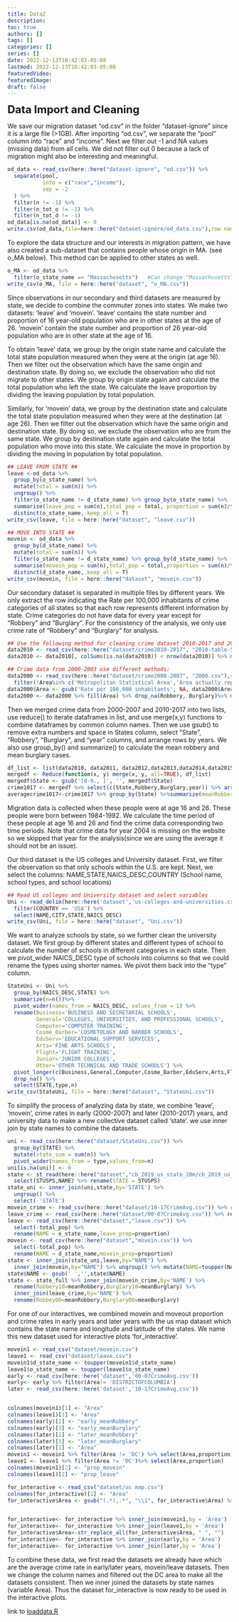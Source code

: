 ```yaml
---
title: Data2
description:
toc: true
authors: []
tags: []
categories: []
series: []
date: 2022-12-13T16:42:03-05:00
lastmod: 2022-12-13T16:42:03-05:00
featuredVideo:
featuredImage:
draft: false
---
```


<font size="5"><b>Data Import and Cleaning</b></font>

We save our migration dataset "od.csv" in the folder "dataset-ignore" since it is a large file (>1GB). After importing "od.csv", we separate the "pool" column into "race" and "income". Next we filter out -1 and NA values (missing data) from all cells. We did not filter out 0 because a lack of migration might also be interesting and meaningful. 
```r
od_data <- read_csv(here::here("dataset-ignore", "od.csv")) %>%
  separate(pool,
           into = c("race","income"),
           sep = -2
  ) %>%
  filter(n != -1) %>%
  filter(n_tot_o != -1) %>%
  filter(n_tot_d != -1) 
od_data[is.na(od_data)] <- 0
write.csv(od_data,file=here::here("dataset-ignore/od_data.csv"),row.names=FALSE)
```


To explore the data structure and our interests in migration pattern, we have also created a sub-dataset that contains people whose origin in MA. (see o_MA below). This method can be applied to other states as well.   

```r
o_MA <- od_data %>% 
  filter(o_state_name == "Massachusetts")   #Can change "Massachusetts" to other state names
write_csv(o_MA, file = here::here("dataset", "o_MA.csv"))
```


Since observations in our secondary and third datasets are measured by state, we decide to combine the commuter zones into states. We make two datasets: 'leave' and 'movein'. 'leave' contains the state number and proportion of 16 year-old population who are in other states at the age of 26. 'movein' contain the state number and proportion of 26 year-old population who are in other state at the age of 16. 


To obtain 'leave' data, we group by the origin state name and calculate the total state population measured when they were at the origin (at age 16). Then we filter out the observation which have the same origin and destination state. By doing so, we exclude the observation who did not migrate to other states. We group by origin state again and calculate the total population who left the state. We calculate the leave proportion by dividing the leaving population by total population.

Similarly, for 'movein' data, we group by the destination state and calculate the total state population measured when they were at the destination (at  age 26). Then we filter out the observation which have the same origin and destination state. By doing so, we exclude the observation who are from the same state. We group by destination state again and calculate the total population who move into this state. We calculate the move in proportion by dividing the moving in population by total population.
```r
## LEAVE FROM STATE ##
leave <-od_data %>% 
  group_by(o_state_name) %>%
  mutate(total = sum(n)) %>%
  ungroup() %>%
  filter(o_state_name != d_state_name) %>% group_by(o_state_name) %>% 
  summarise(leave_pop = sum(n),total_pop = total, proportion = sum(n)/total) %>%
  distinct(o_state_name,.keep_all = T) 
write_csv(leave, file = here::here("dataset", "leave.csv"))

## MOVE INTO STATE ##
movein <- od_data %>% 
  group_by(d_state_name) %>%
  mutate(total = sum(n)) %>%
  filter(o_state_name != d_state_name) %>% group_by(d_state_name) %>% 
  summarise(movein_pop = sum(n),total_pop = total,proportion = sum(n)/total) %>%
  distinct(d_state_name,.keep_all = T)
write_csv(movein, file = here::here("dataset", "movein.csv"))
```



Our secondary dataset is separated in multiple files by different years. We only extract the row indicating the Rate per 100,000 inhabitants of crime categories of all states so that each row represents different information by state. 
Crime categories do not have data for every year except for "Robbery" and "Burglary". For the consistency of the analysis, we only use crime rate of "Robbery" and "Burglary" for analysis. 

```r
## Use the following method for cleaning crime dataset 2010-2017 and 2005-2007
data2010 <- read_csv(here::here("dataset/crime2010-2017", "2010-table-5.csv"),skip = 3)%>% fill(State) %>% fill(Area) %>% filter(Area == 'State Total') %>% filter(...3== 'Rate per 100,000 inhabitants') %>% select(-Population,-...3)
data2010 <- data2010[, colSums(is.na(data2010)) < nrow(data2010)] %>% mutate(year = '2010')

## Crime data from 2000-2003 use different methods:
data2000 <- read_csv(here::here("dataset/crime2000-2007", "2000.csv"),skip = 3)%>% 
  filter(!Area%in% c('Metropolitan Statistical Area','Area actually reporting','Estimated totals','Cities outside metropolitan areas','Rural','State Total','Total'))%>%select(c(Area,Robbery,Burglary))
data2000$Area <- gsub('Rate per 100,000 inhabitants', NA, data2000$Area) 
data2000 <- data2000 %>% fill(Area) %>% drop_na(Robbery, Burglary)%>% mutate(year='2000')
```


Then we merged crime data from 2000-2007 and 2010-2017 into two lists, use reduce() to iterate dataframes in list, and use merge(x,y) functions to combine dataframes by common column names. Then we use gsub() to remove extra numbers and space in States column, select "State", "Robbery", "Burglary", and "year" columns, and arrange rows by years. We also use group_by() and summarize() to calculate the mean robbery and mean burglary cases. 

```r
df_list <- list(data2010, data2011, data2012,data2013,data2014,data2015,data2016,data2017)
mergedf <- Reduce(function(x, y) merge(x, y, all=TRUE), df_list)
mergedf$State <- gsub('[0-9., ]', '', mergedf$State)
crime1017 <- mergedf %>% select(c(State,Robbery,Burglary,year)) %>% arrange(year)
averagecrime1017<-crime1017 %>% group_by(State) %>%summarize(meanRobbery = mean(Robbery),meanBurglary = mean(Burglary))
```

Migration data is collected when these people were at age 16 and 26. These people were born between 1984-1992. We calculate the time period of these people at age 16 and 26 and find the crime data corresponding two time periods. Note that crime data for year 2004 is missing on the website so we skipped that year for the analysis(since we are using the average it should not be an issue).


Our third dataset is the US colleges and University dataset. First, we filter the observation so that only schools within the U.S. are kept. Next, we select the columns: NAME,STATE,NAICS_DESC,COUNTRY (School name, school types, and school locations)

```r
## Read US colleges and University dataset and select variables
Uni <- read_delim(here::here('dataset','us-colleges-and-universities.csv'),delim=';') %>%
  filter(COUNTRY == 'USA') %>%
  select(NAME,CITY,STATE,NAICS_DESC) 
write_csv(Uni, file = here::here("dataset", "Uni.csv"))
```

We want to analyze schools by state, so we further clean the university dataset. We first group by different states and different types of school to calculate the number of schools in different categories in each state. Then we pivot_wider NAICS_DESC type of schools into columns so that we could rename the types using shorter names. We pivot them back into the "type" column. 
```r
StateUni <- Uni %>%
  group_by(NAICS_DESC,STATE) %>%
  summarize(n=n())%>%
  pivot_wider(names_from = NAICS_DESC, values_from = 1) %>%
  rename(Business='BUSINESS AND SECRETARIAL SCHOOLS',
         General='COLLEGES, UNIVERSITIES, AND PROFESSIONAL SCHOOLS',
         Computer='COMPUTER TRAINING',
         Cosme_Barber='COSMETOLOGY AND BARBER SCHOOLS',
         EduServ='EDUCATIONAL SUPPORT SERVICES',
         Arts='FINE ARTS SCHOOLS',
         Flight='FLIGHT TRAINING',
         Junior='JUNIOR COLLEGES',
         Other='OTHER TECHNICAL AND TRADE SCHOOLS') %>%
  pivot_longer(c(Business,General,Computer,Cosme_Barber,EduServ,Arts,Flight,Junior,Other),names_to = 'type',values_to='value') %>%
  drop_na() %>%
  select(STATE,type,n)
write_csv(StateUni, file = here::here("dataset", "StateUni.csv"))
```

To simplify the process of analyzing data by state, we combine 'leave', 'movein', crime rates in early (2000-2007) and later (2010-2017) years, and university data to make a new collective dataset called 'state'. we use inner join by state names to combine the datasets. 
```r
uni <- read_csv(here::here("dataset/StateUni.csv")) %>%
  group_by(STATE) %>%
  mutate(state_sum = sum(n)) %>% 
  pivot_wider(names_from = type,values_from=n)
uni[is.na(uni)] <- 0
state <- st_read(here::here("dataset","cb_2019_us_state_20m/cb_2019_us_state_20m.shp")) %>%
  select(STUSPS,NAME) %>% rename(STATE = STUSPS)
state_uni <- inner_join(uni,state,by='STATE') %>%
  ungroup() %>%
  select(-'STATE')
movein_crime <- read_csv(here::here("dataset/10-17CrimeAvg.csv")) %>% rename(NAME = State)
leave_crime <- read_csv(here::here("dataset/00-07CrimeAvg.csv")) %>% rename(NAME = Area)
leave <- read_csv(here::here("dataset","leave.csv")) %>%
  select(-total_pop) %>%
  rename(NAME = o_state_name,leave_prop=proportion) 
movein <- read_csv(here::here("dataset","movein.csv")) %>%
  select(-total_pop) %>%
  rename(NAME = d_state_name,movein_prop=proportion)
state <- inner_join(state_uni,leave,by="NAME") %>%
  inner_join(movein,by="NAME") %>% ungroup() %>% mutate(NAME=toupper(NAME)) 
state$NAME <- gsub(' ','',state$NAME)
state <- state_full %>% inner_join(movein_crime,by='NAME') %>%
  rename(Robbery10=meanRobbery,Burglary10=meanBurglary) %>%
  inner_join(leave_crime,by='NAME') %>%
  rename(Robbey00=meanRobbery,Burglary00=meanBurglary)

```


For one of our interactives, we combined movein and moveout proportion and crime rates in early years and later years with the us map dataset which contains the state name and longitude and latitude of the states. We name this new dataset used for interactive plots 'for_interactive'.

```r
movein1 <- read_csv("dataset/movein.csv")
leave1 <- read_csv("dataset/leave.csv")
movein1$d_state_name <- toupper(movein1$d_state_name)
leave1$o_state_name <- toupper(leave1$o_state_name)
early <- read_csv(here::here('dataset','00-07CrimeAvg.csv')) 
early<- early %>% filter(Area!= 'DISTRICTOFCOLUMBIA')
later <- read_csv(here::here('dataset','10-17CrimeAvg.csv'))


colnames(movein1)[1] <- "Area"
colnames(leave1)[1] <- "Area"
colnames(early)[2] <- "early_meanRobbery"
colnames(early)[3] <- "early_meanBurglary"
colnames(later)[2] <- "later_meanRobbery"
colnames(later)[3] <- "later_meanBurglary"
colnames(later)[1] <- "Area"
movein1 <- movein1 %>% filter(Area != 'DC') %>% select(Area,proportion)
leave1 <- leave1 %>% filter(Area != 'DC')%>% select(Area,proportion)
colnames(movein1)[2] <- "prop_movein"
colnames(leave1)[2] <- "prop_leave"

for_interactive <- read_csv("dataset/us map.csv")
colnames(for_interactive)[1] <- "Area"
for_interactive$Area <- gsub("(.*),.*", "\\1", for_interactive$Area) %>% toupper()


for_interactive<- for_interactive %>% inner_join(movein1,by = 'Area')
for_interactive<- for_interactive %>% inner_join(leave1,by = 'Area')
for_interactive$Area<-str_replace_all(for_interactive$Area, " ", "")
for_interactive<- for_interactive %>% inner_join(early,by = 'Area')
for_interactive<- for_interactive %>% inner_join(later,by = 'Area') 

```

To combine these data, we first read the datasets we already have which are the average crime rate in early/later years, movein/leave datasets. Then we change the column names and filtered out the DC area to make all the datasets consistent. Then we inner joined the datasets by state names (variable Area). Thus the dataset for_interactive is now ready to be used in the interactive plots.


link to [loaddata.R](https://rreproduce.netlify.app/loaddata.R)


